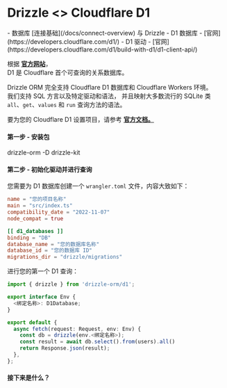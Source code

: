 
# Drizzle \<\> Cloudflare D1

<Prerequisites>
- 数据库 [连接基础](/docs/connect-overview) 与 Drizzle
- D1 数据库 - [官网](https://developers.cloudflare.com/d1/)
- D1 驱动 - [官网](https://developers.cloudflare.com/d1/build-with-d1/d1-client-api/)
</Prerequisites>

根据 **[官方网站](https://developers.cloudflare.com/d1/)**，  
D1 是 Cloudflare 首个可查询的关系数据库。  
  
Drizzle ORM 完全支持 Cloudflare D1 数据库和 Cloudflare Workers 环境。  
我们支持 SQL 方言以及特定驱动和语法，
并且映射大多数流行的 SQLite 类 `all`、`get`、`values` 和 `run` 查询方法的语法。

要为您的 Cloudflare D1 设置项目，请参考 **[官方文档。](https://developers.cloudflare.com/d1/)**

#### 第一步 - 安装包
<Npm>
drizzle-orm
-D drizzle-kit
</Npm>

#### 第二步 - 初始化驱动并进行查询

您需要为 D1 数据库创建一个 `wrangler.toml` 文件，内容大致如下：
```toml
name = "您的项目名称"
main = "src/index.ts"
compatibility_date = "2022-11-07"
node_compat = true

[[ d1_databases ]]
binding = "DB"
database_name = "您的数据库名称"
database_id = "您的数据库 ID"
migrations_dir = "drizzle/migrations"
```

进行您的第一个 D1 查询：
```typescript copy
import { drizzle } from 'drizzle-orm/d1';

export interface Env {
  <绑定名称>: D1Database;
}

export default {
  async fetch(request: Request, env: Env) {
    const db = drizzle(env.<绑定名称>);
    const result = await db.select().from(users).all()
    return Response.json(result);
  },
};
```

#### 接下来是什么？

<WhatsNextPostgres/>